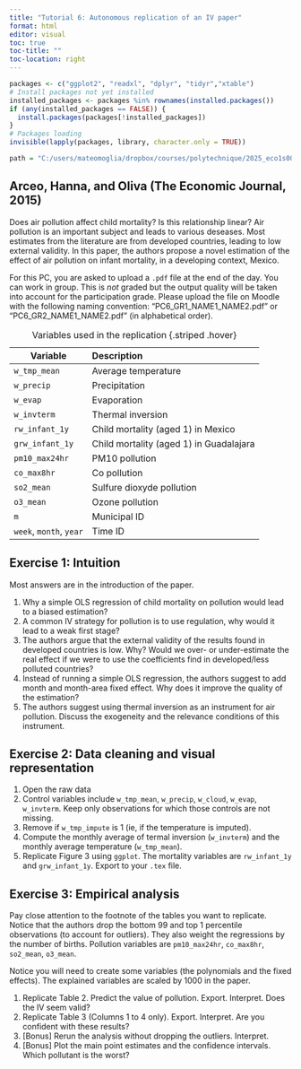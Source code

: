 ```yaml
---
title: "Tutorial 6: Autonomous replication of an IV paper"
format: html
editor: visual
toc: true
toc-title: ""
toc-location: right
---
```


```r
packages <- c("ggplot2", "readxl", "dplyr", "tidyr","xtable")
# Install packages not yet installed
installed_packages <- packages %in% rownames(installed.packages())
if (any(installed_packages == FALSE)) {
  install.packages(packages[!installed_packages])
}
# Packages loading
invisible(lapply(packages, library, character.only = TRUE))

path = "C:/users/mateomoglia/dropbox/courses/polytechnique/2025_eco1s002/tutorial6"
```

## Arceo, Hanna, and Oliva (The Economic Journal, 2015)

Does air pollution affect child mortality? Is this relationship linear? Air pollution is an important subject and leads to various deseases. Most estimates from the literature are from developed countries, leading to low external validity. In this paper, the authors propose a novel estimation of the effect of air pollution on infant mortality, in a developing context, Mexico.

::: callout-note
For this PC, you are asked to upload a `.pdf` file at the end of the day. You can work in group. This is *not* graded but the output quality will be taken into account for the participation grade. Please upload the file on Moodle with the following naming convention: "PC6_GR1_NAME1_NAME2.pdf" or "PC6_GR2_NAME1_NAME2.pdf" (in alphabetical order).
:::

| Variable                | Description                             |
|-------------------------|:----------------------------------------|
| `w_tmp_mean`            | Average temperature                     |
| `w_precip`              | Precipitation                           |
| `w_evap`                | Evaporation                             |
| `w_invterm`             | Thermal inversion                       |
| `rw_infant_1y`          | Child mortality (aged 1) in Mexico      |
| `grw_infant_1y`         | Child mortality (aged 1) in Guadalajara |
| `pm10_max24hr`          | PM10 pollution                          |
| `co_max8hr`             | Co pollution                            |
| `so2_mean`              | Sulfure dioxyde pollution               |
| `o3_mean`               | Ozone pollution                         |
| `m`                     | Municipal ID                            |
| `week`, `month`, `year` | Time ID                                 |

: Variables used in the replication {.striped .hover}

## Exercise 1: Intuition

Most answers are in the introduction of the paper.

1.  Why a simple OLS regression of child mortality on pollution would lead to a biased estimation?
2.  A common IV strategy for pollution is to use regulation, why would it lead to a weak first stage?
3.  The authors argue that the external validity of the results found in developed countries is low. Why? Would we over- or under-estimate the real effect if we were to use the coefficients find in developed/less polluted countries?
4.  Instead of running a simple OLS regression, the authors suggest to add month and month-area fixed effect. Why does it improve the quality of the estimation?
5.  The authors suggest using thermal inversion as an instrument for air pollution. Discuss the exogeneity and the relevance conditions of this instrument.

## Exercise 2: Data cleaning and visual representation

1.  Open the raw data
2.  Control variables include `w_tmp_mean`, `w_precip`, `w_cloud`, `w_evap`, `w_invterm`. Keep only observations for which those controls are not missing.
3.  Remove if `w_tmp_impute` is 1 (ie, if the temperature is imputed).
4.  Compute the monthly average of termal inversion (`w_invterm`) and the monthly average temperature (`w_tmp_mean`).
5.  Replicate Figure 3 using `ggplot`. The mortality variables are `rw_infant_1y` and `grw_infant_1y`. Export to your `.tex` file.

## Exercise 3: Empirical analysis

Pay close attention to the footnote of the tables you want to replicate. Notice that the authors drop the bottom 99 and top 1 percentile observations (to account for outliers). They also weight the regressions by the number of births. Pollution variables are `pm10_max24hr`, `co_max8hr`, `so2_mean`, `o3_mean`.

Notice you will need to create some variables (the polynomials and the fixed effects). The explained variables are scaled by 1000 in the paper.

1.  Replicate Table 2. Predict the value of pollution. Export. Interpret. Does the IV seem valid?
2.  Replicate Table 3 (Columns 1 to 4 only). Export. Interpret. Are you confident with these results?
3.  \[Bonus\] Rerun the analysis without dropping the outliers. Interpret.
4.  \[Bonus\] Plot the main point estimates and the confidence intervals. Which pollutant is the worst?